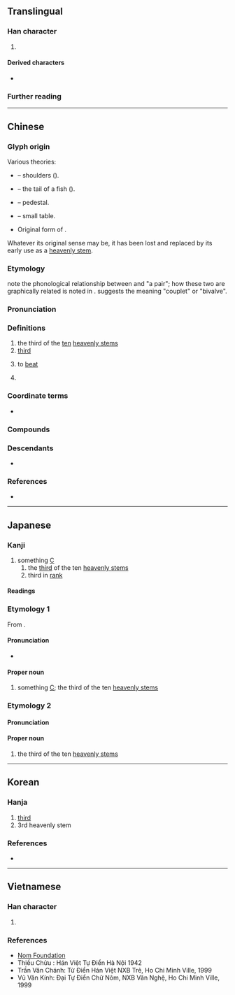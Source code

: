 {{character info}}
==Translingual==
{{stroke order|type=animate}}

===Han character===
{{Han char|rn=1|rad=一|as=04|sn=5|four=10227|canj=MOB|ids=⿱一内}}

# {{mul-shuowen radical-def|515}}

====Derived characters====
* {{l|mul|[[㑂]], [[𠰳]], [[𪣃]], [[𡛦]], [[怲]], [[抦]], [[𬇞]], [[陃]], [[昞]], [[𣍪]], [[柄]], [[炳]], [[眪]], [[䋑]], [[蛃]], [[鈵]], [[鞆]], [[𮩺]], [[𠛥]], [[邴]], [[昺]], [[氞]], [[苪]], [[病]], [[窉]], [[䇤]], [[㪅]], [[㶮]], [[㔷]]}}

===Further reading===
{{kangxi-ws|一部/四畫}}
{{Han ref|kx=0078.020|dkj=00035|dj=0156.040|hdz=10016.030|uh=4E19}}

----

==Chinese==
{{zh-forms}}

===Glyph origin===
{{Han etym}}

Various theories:
* {{liushu|p}} – shoulders (''{{w|Shuowen}}'').
* {{liushu|p}} – the tail of a fish (''{{w|Erya}}'').
* {{liushu|p}} – pedestal.
* {{liushu|p}} – small table.
* Original form of {{och-l|柄}}.

Whatever its original sense may be, it has been lost and replaced by its early use as a [[heavenly stem]].

===Etymology===
{{zh-ref|Baxter & Sagart (2014)}} note the phonological relationship between {{och-l|丙|tr=*''praŋʔ''}} and {{och-l|兩|tr=*p.raŋʔ}} "a pair"; how these two are graphically related is noted in {{zh-ref|Baxter (1992)}}. {{zh-ref|Smith (2011)}} suggests the meaning "couplet" or "bivalve".

===Pronunciation===
{{zh-pron
|m=bǐng
|m-s=bin3
|c=bing2
|c-t=ben2
|g=bin3
|h=pfs=piáng;gd=biang3
|j=bing2
|mb=běng
|md=bīng
|mn=piáⁿ/péng
|mn_note=piáⁿ - vernacular; péng - literary
|mn-t=bian2
|w=2pin
|x=bin3
|mc=y
|oc=y
|ma=Zh-bǐng.oga
|cat=n,pn,v
|ca=LL-Q9186 (yue)-Luilui6666-丙.wav
}}

===Definitions===
{{head|zh|Han character}}

# the third of the [[ten]] [[heavenly stem]]s
# [[third]]
# {{lb|zh|Cantonese|slang}} to [[beat]]
#: {{zh-alt-inline|抦|炳}}
# {{surname|zh}}

===Coordinate terms===
* {{list:heavenly stems/zh}}

===Compounds===
{{zh-der|丙型肝炎|丙肝}}

===Descendants===
* {{desc|za|bingj|bor=1}}

===References===
* {{thcwd|1304}}

{{C|zh|Heavenly stems}}
{{zh-cat|Intermediate}}

----

==Japanese==

===Kanji===
{{ja-kanji|grade=c|rs=一04}}

# something [[C]]
## the [[third]] of the ten [[heavenly stem]]s
## third in [[rank]]

====Readings====
{{ja-readings
|goon=ひょう<ひやう
|kanon=へい
|kun=ひのえ-
}}

===Etymology 1===
{{ja-kanjitab|へい|yomi=o}}
{{wp|lang=ja}}
From {{der|ja|ltc|丙|tr=pjæng<sup>X</sup>|sort=へい}}.

====Pronunciation====
{{ja-pron|acc=1|y=ko|へい}}
* {{hmp|ja|へい|ヘイ|平|兵|瓶|聘|幣|弊|炳|sort=へい}}

====Proper noun====
{{ja-pos|proper|へい}}

# something [[C]]; the third of the ten [[heavenly stem]]s

===Etymology 2===
{{ja-kanjitab|ひのえ|yomi=k}}
{{com|ja|火|の|兄|tr1=Hi|t1={{w|Fire (Wu Xing)|Fire}}|pos1=one of the {{w|Wu Xing|Five Elements}}|tr2=no|pos2=attributive marker|tr3=e|t3=[[elder brother]]|sort=ひのえ}}

====Pronunciation====
{{ja-pron|acc=0|y=k|ひのえ}}

====Proper noun====
{{ja-pos|proper|ひのえ}}

# the third of the ten [[heavenly stem]]s

{{cln|ja|words with multiple readings}}
{{topics|ja|Heavenly stems|sort=へい}}

----

==Korean==

===Hanja===
{{ko-hanja|남녘|병}}

# [[third]]
# 3rd heavenly stem

===References===
* {{Hanja ref|nav=9538}}

----

==Vietnamese==

===Han character===
{{vi-readings|hanviet=bính|nom=biếng,bính|rs=一04}}

# {{rfdef|vi|sort=一04}}

===References===
* [http://nomfoundation.org/common/nom_details.php?codepoint=4E19 Nom Foundation]
* Thiều Chửu : Hán Việt Tự Điển Hà Nội 1942
* Trần Văn Chánh: Từ Điển Hán Việt NXB Trẻ, Ho Chi Minh Ville, 1999
* Vũ Văn Kính: Đại Tự Điển Chữ Nôm, NXB Văn Nghệ, Ho Chi Minh Ville, 1999